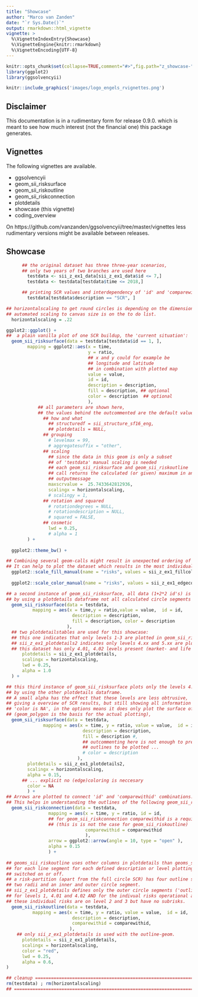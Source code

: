 ---
title: "Showcase"
author: "Marco van Zanden"
date: "`r Sys.Date()`"
output: rmarkdown::html_vignette
vignette: >
  %\VignetteIndexEntry{Showcase}
  %\VignetteEngine{knitr::rmarkdown}
  %\VignetteEncoding{UTF-8}
---
```{r,init,echo=FALSE,results=FALSE,warnings=FALSE,message=FALSE}
knitr::opts_chunk$set(collapse=TRUE,comment="#>",fig.path="z_showcase-")
library(ggplot2)
library(ggsolvencyii)
```
```{r,logo, out.width='25%', fig.align='right', echo=FALSE, border = FALSE}
knitr::include_graphics('images/logo_engels_rvignettes.png')
```

## Disclaimer

This documentation is in a rudimentary form for release 0.9.0. which is meant to see how much interest (not the financial one) this package generates.

## Vignettes
The following vignettes are available.  
 
* ggsolvencyii 
* geom_sii_risksurface
* geom_sii_riskoutline
* geom_sii_riskconnection
* plotdetails
* showcase (this vignette)
* coding_overview

On https://github.com/vanzanden/ggsolvencyii/tree/master/vignettes less rudimentary versions might be available between releases.

## Showcase

```{r, showcase}
      ## the original dataset has three three-year scenarios, 
      ## only two years of two branches are used here 
        testdata <- sii_z_ex1_data[sii_z_ex1_data$id <= 7,]
        testdata <- testdata[testdata$time <= 2018,]

      ## printing SCR values and interdependency of 'id' and 'comparewithid'
        testdata[testdata$description == "SCR", ]
```

```{r, showcase2,  fig.asp = 0.7, fig.width=7 }
## horizontalscaling to get round circles is depending on the dimensions of the canvas. 
## automated scaling to canvas size is on the to do list.
  horizontalscaling = .22 

ggplot2::ggplot() +
##  a plain vanilla plot of one SCR buildup, the 'current situation': 
  geom_sii_risksurface(data = testdata[testdata$id == 1, ], 
        mapping = ggplot2::aes(x = time, 
                               y = ratio,
                               ## x and y could for example be 
                               ## longitude and latitude 
                               ## in combination with plotted map
                               value = value, 
                               id = id, 
                               description = description, 
                               fill = description, ## optional
                               color = description  ## optional
                               ),
            ## all parameters are shown here, 
            ## the values behind the outcommented are the default values
              ## how and what
                ## structuredf = sii_structure_sf16_eng,
                ## plotdetails = NULL,
              ## grouping
                # levelmax = 99, 
                # aggregatesuffix = "other",
              ## scaling
                ## since the data in this geom is only a subset 
                ## of 'testdata' manual scaling is needed
                ## each geom_sii_risksurface and geom_sii_riskoutline
                ## call returns the calculated (or given) maximum in an
                ## outputmessage
                maxscrvalue =  25.7433642812936,
                scalingx = horizontalscaling, 
                # scalingy = 1,
              ## rotation and squared
                # rotationdegrees = NULL,
                # rotationdescription = NULL, 
                # squared = FALSE,
              ## cosmetic
                lwd = 0.25,
                # alpha = 1
        ) +
  
  ggplot2::theme_bw() +

## Combining several geom-calls might result in unexpected ordering of the legends
## It can help to plot the dataset which results in the most individual risks first.  
  ggplot2::scale_fill_manual(name = "risks", values = sii_z_ex1_fillcolors) +
  
  ggplot2::scale_color_manual(name = "risks", values = sii_z_ex1_edgecolors) +

## a second instance of geom_sii_risksurface, all data (1+2*2 id's) is used
## by using a plotdetails dataframe not all calculated circle segments are plotted
  geom_sii_risksurface(data = testdata, 
          mapping = aes(x = time,y = ratio,value = value,  id = id, 
                         description = description, 
                         fill = description, color = description
                       ),
  ## two plotdetailstables are used for this showcase: 
  ## this one indicates that only levels 1-3 are plotted in geom_sii_risksurface
  ## sii_z_ex1_plotdetails2 indicates only levels 4.xx and 5.xx are plotted
  ## this dataset has only 4.01, 4.02 levels present (market- and life subrisks )
      plotdetails = sii_z_ex1_plotdetails,
      scalingx = horizontalscaling, 
      lwd = 0.25,
      alpha = 1.0
  ) +

## this third instance of geom_sii_risksurface plots only the levels 4.01 and 4.02
## by using the other plotdetails dataframe.  
## A small alpha has the effect that these levels are less obtrusive, 
## giving a overview of SCR results, but still showing all information
## 'color is NA', in the options means it does only plot the surface of the polygons.
## (geom_polygon is the basis for the actual plotting),
  geom_sii_risksurface(data = testdata,
              mapping = aes(x = time, y = ratio, value = value,  id = id, 
                             description = description, 
                             fill = description #,
                             ## outcommenting here is not enough to prevent
                             ## outlines to be plotted ...
                             # color = description
                           ),
        plotdetails = sii_z_ex1_plotdetails2,
        scalingx = horizontalscaling, 
        alpha = 0.15,
      ## ... explicit no (edge)coloring is neccesary
        color = NA
        ) +
## Arrows are plotted to connect 'id' and 'comparewithid' combinations. 
## This helps in understanding the outlines of the following geom_sii_riskoutline call  
  geom_sii_riskconnection(data = testdata, 
                mapping = aes(x = time, y = ratio, id = id,
                ## for geom_sii_riskconnection comparewithid is a required aesthetic.
                ## (this is is not the case for geom_sii_riskoutline)
                              comparewithid = comparewithid
                              ), 
                arrow = ggplot2::arrow(angle = 10, type = "open" ), 
                alpha = 0.15
                ) +
  
## geoms_sii_riskoutline uses other columns in plotdetails than geoms_sii_risksurface
## for each line segment for each defined description or level plotting can be
## switched on or off.
## a risk-partition (apart from the full circle SCR) has four outline segments. 
## two radii and an inner and outer circle segment.
## sii_z_ex1_plotdetails defines only the outer circle segments ('outline2') to be plotted
## for levels 1, 4.01 and 4.02 AND for the indivual risks operational and cp-default.
## these individual risks are on level 2 and 3 but have no subrisks.
  geom_sii_riskoutline(data = testdata, 
          mapping = aes(x = time, y = ratio, value = value,  id = id, 
                         description = description, 
                         comparewithid = comparewithid,
                        ),
    ## only sii_z_ex1_plotdetails is used with the outline-geom.
      plotdetails = sii_z_ex1_plotdetails,
      scalingx = horizontalscaling, 
      color = "red",
      lwd = 0.25,
      alpha = 0.6,
) 

## cleanup ============================================================== =====
rm(testdata) ; rm(horizontalscaling)
## ====================================================================== =====
```
